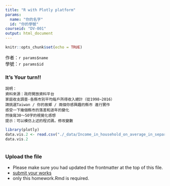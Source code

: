 ```yaml
---
title: "R with Plotly platform"
params:
  name: "你的名字"
  id: "你的學號"
courseid: "DV-001"
output: html_document
---
```


```r
knitr::opts_chunk$set(echo = TRUE)
```
作者：`r params$name`  
學號：`r params$id`

### It's Your turn!!
```
說明：
資料來源：政府開放資料平台
家庭收支調查-各縣市別平均每戶所得收入總計（從1998~2016）
請挑選Taiwan / 你的故鄉 / 兩個你感興趣的縣市 進行實作
感受一下幾個縣市的落差和逐年的變化
然後寫30～50字的視覺化感想
提示：可以模仿上述的程式碼，修改變數
```
```r
library(plotly)
data.vis.2 <- read.csv("./_data/Income_in_household_on_average_in_separate_years_in_different_County:City.csv")
data.vis.2
```

```r

```

### Upload the file
- Please make sure you had updated the frontmatter at the top of this file.
- [submit your works](https://www.dropbox.com/request/LpWz9naZyA0Enjb1dZlU)
- only this homework.Rmd is required.
